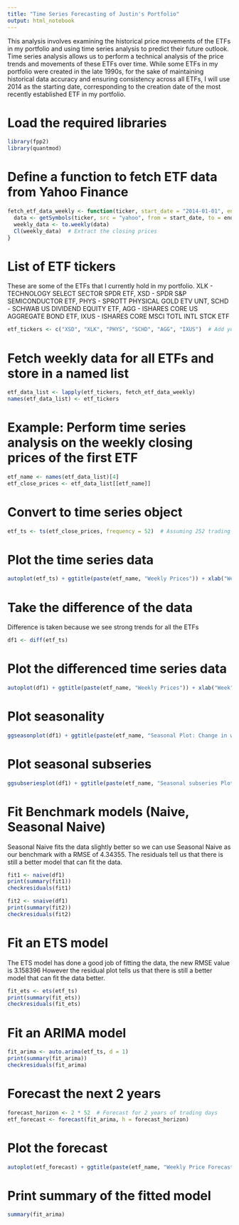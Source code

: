 ```yaml
---
title: "Time Series Forecasting of Justin's Portfolio"
output: html_notebook
---
```


This analysis involves examining the historical price movements of the ETFs in my portfolio and using time series analysis to predict their future outlook. Time series analysis allows us to perform a technical analysis of the price trends and movements of these ETFs over time. While some ETFs in my portfolio were created in the late 1990s, for the sake of maintaining historical data accuracy and ensuring consistency across all ETFs, I will use 2014 as the starting date, corresponding to the creation date of the most recently established ETF in my portfolio.

# Load the required libraries
```r
library(fpp2)
library(quantmod)
```

# Define a function to fetch ETF data from Yahoo Finance
```r
fetch_etf_data_weekly <- function(ticker, start_date = "2014-01-01", end_date = "2024-06-15") {
  data <- getSymbols(ticker, src = "yahoo", from = start_date, to = end_date, auto.assign = FALSE)
  weekly_data <- to.weekly(data)
  Cl(weekly_data)  # Extract the closing prices
}
```

# List of ETF tickers
These are some of the ETFs that I currently hold in my portfolio.
XLK - TECHNOLOGY SELECT SECTOR SPDR ETF,
XSD - SPDR S&P SEMICONDUCTOR ETF,
PHYS - SPROTT PHYSICAL GOLD ETV UNT,
SCHD - SCHWAB US DIVIDEND EQUITY ETF,
AGG - ISHARES CORE US AGGREGATE BOND ETF,
IXUS - ISHARES CORE MSCI TOTL INTL STCK ETF
```r
etf_tickers <- c("XSD", "XLK", "PHYS", "SCHD", "AGG", "IXUS")  # Add your ETF tickers here
```

# Fetch weekly data for all ETFs and store in a named list
```r
etf_data_list <- lapply(etf_tickers, fetch_etf_data_weekly)
names(etf_data_list) <- etf_tickers
```

# Example: Perform time series analysis on the weekly closing prices of the first ETF
```r
etf_name <- names(etf_data_list)[4]
etf_close_prices <- etf_data_list[[etf_name]]
```

# Convert to time series object
```r
etf_ts <- ts(etf_close_prices, frequency = 52)  # Assuming 252 trading days in a year
```

# Plot the time series data
```r
autoplot(etf_ts) + ggtitle(paste(etf_name, "Weekly Prices")) + xlab("Week") + ylab("Price")
```

# Take the difference of the data
Difference is taken because we see strong trends for all the ETFs
```r
df1 <- diff(etf_ts)
```

# Plot the differenced time series data
```r
autoplot(df1) + ggtitle(paste(etf_name, "Weekly Prices")) + xlab("Week") + ylab("Price")
```
# Plot seasonality
```r
ggseasonplot(df1) + ggtitle(paste(etf_name, "Seasonal Plot: Change in weekly price")) + xlab("Week") + ylab("Price")
```

# Plot seasonal subseries
```r
ggsubseriesplot(df1) + ggtitle(paste(etf_name, "Seasonal subseries Plot: Change in weekly price")) + xlab("Week") + ylab("Price")
```

# Fit Benchmark models (Naive, Seasonal Naive)
Seasonal Naive fits the data slightly better so we can use Seasonal Naive as our benchmark with a RMSE of 4.34355.
The residuals tell us that there is still a better model that can fit the data.
```r
fit1 <- naive(df1)
print(summary(fit1))
checkresiduals(fit1)

fit2 <- snaive(df1)
print(summary(fit2))
checkresiduals(fit2)
```
# Fit an ETS model
The ETS model has done a good job of fitting the data, the new RMSE value is 3.158396
However the residual plot tells us that there is still a better model that can fit the data better.
```r
fit_ets <- ets(etf_ts)
print(summary(fit_ets))
checkresiduals(fit_ets)
```

# Fit an ARIMA model
```r
fit_arima <- auto.arima(etf_ts, d = 1)
print(summary(fit_arima))
checkresiduals(fit_arima)
```

# Forecast the next 2 years
```r
forecast_horizon <- 2 * 52  # Forecast for 2 years of trading days
etf_forecast <- forecast(fit_arima, h = forecast_horizon)
```

# Plot the forecast
```r
autoplot(etf_forecast) + ggtitle(paste(etf_name, "Weekly Price Forecast")) + xlab("Week") + ylab("Price")
```

# Print summary of the fitted model
```r
summary(fit_arima)
```



